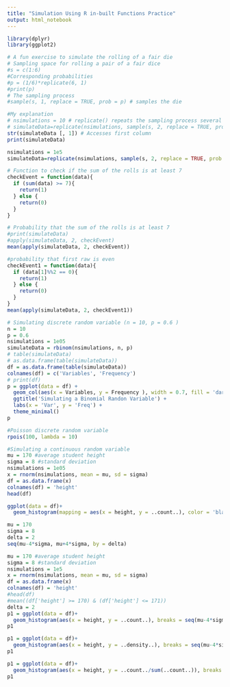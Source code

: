 ---
title: "Simulation Using R in-built Functions Practice"
output: html_notebook
---

 

```{r}
library(dplyr)
library(ggplot2)
```

```{r}
# A fun exercise to simulate the rolling of a fair die
# Sampling space for rolling a pair of a fair dice
#s = c(1:6)
#Corresponding probabilities
#p = (1/6)*replicate(6, 1)
#print(p)
# The sampling process
#sample(s, 1, replace = TRUE, prob = p) # samples the die

#My explanation
# nsimulations = 10 # replicate() repeats the sampling process several times
# simulateData=replicate(nsimulations, sample(s, 2, replace = TRUE, prob = p))
str(simulateData [, 1]) # Accesses first column
print(simulateData)

```
```{r}
nsimulations = 1e5
simulateData=replicate(nsimulations, sample(s, 2, replace = TRUE, prob = p))

# Function to check if the sum of the rolls is at least 7
checkEvent = function(data){
  if (sum(data) >= 7){
    return(1)
  } else {
    return(0)
  }
}

# Probability that the sum of the rolls is at least 7
#print(simulateData)
#apply(simulateData, 2, checkEvent)
mean(apply(simulateData, 2, checkEvent))

#probability that first raw is even
checkEvent1 = function(data){
  if (data[1]%%2 == 0){
    return(1)
  } else {
    return(0)
  }
}
mean(apply(simulateData, 2, checkEvent1))
```
```{r}
# Simulating discrete random variable (n = 10, p = 0.6 )
n = 10
p = 0.6
nsimulations = 1e05
simulateData = rbinom(nsimulations, n, p)
# table(simulateData)
# as.data.frame(table(simulateData))
df = as.data.frame(table(simulateData))
colnames(df) = c('Variables', 'Frequency')
# print(df)
p = ggplot(data = df) +
  geom_col(aes(x = Variables, y = Frequency ), width = 0.7, fill = 'darkblue') +
  ggtitle('Simulating a Binomial Randon Variable') +
  labs(x = 'Var', y = 'Freq') +
  theme_minimal()
p
```
```{r}
#Poisson discrete random variable
rpois(100, lambda = 10)
```
```{r}
#Simulating a continuous random variable
mu = 170 #average student height
sigma = 8 #standard deviation
nsimulations = 1e05
x = rnorm(nsimulations, mean = mu, sd = sigma)
df = as.data.frame(x)
colnames(df) = 'height'
head(df)
```
```{r}
ggplot(data = df)+
  geom_histogram(mapping = aes(x = height, y = ..count..), color = 'black', fill = 'steelblue', alpha = 0.4)
```
```{r}
mu = 170
sigma = 8
delta = 2
seq(mu-4*sigma, mu+4*sigma, by = delta)

```
```{r}
mu = 170 #average student height
sigma = 8 #standard deviation
nsimulations = 1e5
x = rnorm(nsimulations, mean = mu, sd = sigma)
df = as.data.frame(x)
colnames(df) = 'height'
#head(df)
#mean((df['height'] >= 170) & (df['height'] <= 171))
delta = 2
p1 = ggplot(data = df)+
  geom_histogram(aes(x = height, y = ..count..), breaks = seq(mu-4*sigma, mu+4*sigma, by = delta), color = 'black', fill = 'darkgreen', alpha = 0.4) + labs(x = 'Height', y = 'Frequency')
p1
```
```{r}
p1 = ggplot(data = df)+
  geom_histogram(aes(x = height, y = ..density..), breaks = seq(mu-4*sigma, mu+4*sigma, by = delta), color = 'black', fill = 'brown', alpha = 0.4) + labs(x = 'Height', y = 'Density')
p1
```
```{r}
p1 = ggplot(data = df)+
  geom_histogram(aes(x = height, y = ..count../sum(..count..)), breaks = seq(mu-4*sigma, mu+4*sigma, by = delta), color = 'black', fill = 'pink', alpha = 0.4) + labs(x = 'Height', y = 'Relative Frequency')
p1
```
```{r}

```

